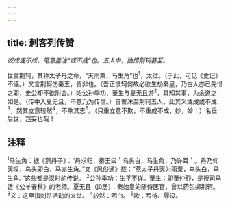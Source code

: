 ```yaml
---
---
---
```

title: 刺客列传赞
---



*或成或不成，笔意盖注“或不成”也。五人中，独惜荆轲甚至。*

世言荆轲，其称太子丹之命，“天雨粟，马生角”也<sup>1</sup>，太过。（于此，可见《史记》不诬。）又言荆轲伤秦王，皆非也。（吾正恨轲何故必欲生劫秦皇，乃古人亦已先惜之耶，史公却不欲附会。）始公孙季功、董生与夏无且游<sup>2</sup>，具知其事，为余道之如是。（传中入夏无且，不意乃为传信。）自曹沫至荆轲五人，此其义或成或不成<sup>3</sup>，然其立意较然<sup>4</sup>，不欺其志<sup>5</sup>。（只重立意不欺，不重成不成，妙，妙！）名垂后世，岂妄也哉！

## 注释

<sup>1</sup>马生角：据《燕丹子》：“丹求归，秦王曰＇乌头白，马生角，乃许耳＇。丹乃仰天叹，鸟头即白，马亦生角。”又《风俗通》载：“燕太子丹天为雨粟，鸟头白，马生角。”这些都是汉时的传说。
<sup>2</sup>公孙季功：生平不详。董生：即董仲舒，是授司马迁《公羊春秋》的老师。夏无且（jū居）：秦始皇的随侍医官，曾以药包掷荆轲。
<sup>3</sup>义：这里指刺杀活动的义举。
<sup>4</sup>较然：明白。
<sup>5</sup>欺：亏待、辱没。